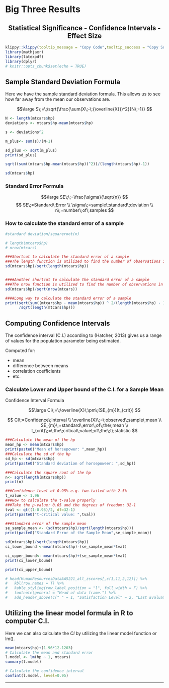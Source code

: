 # Big Three Results

<center><h2>
Statistical Significance - Confidence Intervals - Effect Size
</h1>
</center>




```r
klippy::klippy(tooltip_message = "Copy Code",tooltip_success = "Copy Successful!!!",position = "right")
library(mathjaxr)
library(latexpdf)
library(dplyr)
# knitr::opts_chunk$set(echo = TRUE)
```

## Sample Standard Deviation Formula

Here we have the sample standard deviation formula. This allows us to see how far away from the mean our observations are.

$$\large
S\;=\;\sqrt{\frac{\sum(X\;-\;{\overline{X}})^2}{N\;-1}}
$$

```r

N <- length(mtcars$hp)
deviations <- mtcars$hp-mean(mtcars$hp)

s <- deviations^2

m_plus<- sum(s)/(N-1)

sd_plus <- sqrt(m_plus)
print(sd_plus)

sqrt((sum((mtcars$hp-mean(mtcars$hp))^2))/(length(mtcars$hp)-1))

sd(mtcars$hp)
```


### Standard Error Formula


$$\large
SE\;\;=\frac{\sigma}{\sqrt{n}}
$$
$$
SE\;=Standard\;Error
\\
\sigma\;=sample\;standard\;deviation
\\
n\;=number\;of\;samples
$$

### How to calculate the standard error of a sample

```r
#standard deviation/squareroot(n)

# length(mtcars$hp)
# nrow(mtcars)

###Shortcut to calculate the standard error of a sample
###The length function is utilized to find the number of observations in a data set
sd(mtcars$hp)/sqrt(length(mtcars$hp))


####Another shortcut to calculate the standard error of a sample
###The nrow function is utilized to find the number of observations in a data set
sd(mtcars$hp)/sqrt(nrow(mtcars))

####Long way to calculate the standard error of a sample
print(sqrt(sum((mtcars$hp - mean(mtcars$hp)) ^ 2/(length(mtcars$hp) - 1)))
      /sqrt(length(mtcars$hp)))

```


## Computing Confidence Intervals


The confidence interval (C.I.) according to (Hatcher, 2013) gives us a range of values for the population parameter being estimated.

Computed for:

+ mean
+ difference between means
+ correlation coefficients
+ etc.

### Calculate Lower and Upper bound of the C.I. for a Sample Mean

Confidence Interval Formula

$$\large
CI\;=\;\overline{X}\;\pm\;(SE_{m})(t_{crit})
$$

$$
CI\;=Confidence\;Interval
\\
\overline{X}\;=\;observed\;sample\;mean
\\
SE_{m}\;=standard\;error\;of\;the\;mean
\\
t_{crit}\;=\;the\;critical\;value\;of\;the\;t\;statistic
$$

```r
###Calculate the mean of the hp
mean_hp <- mean(mtcars$hp)
print(paste0("Mean of horsepower: ",mean_hp))
###Calculate the sd of the hp
sd_hp <- sd(mtcars$hp)
print(paste0("Standard deviation of horsepoweer: ",sd_hp))

###Calculate the square root of the hp
n<- sqrt(length(mtcars$hp))
print(n)

###Confidence level of 0.95% e.g. two-tailed with 2.5%
t_value <- 1.96
###How to calculate the t-value properly
###Take the p-value: 0.05 and the degrees of freedom: 32-1
tval <- qt((1-0.95)/2, df=32-1)
print(paste0("t-critical value: ",tval))

###Standard error of the sample mean
se_sample_mean <- (sd(mtcars$hp)/sqrt(length(mtcars$hp)))
print(paste0("Standard Error of the Sample Mean",se_sample_mean))

sd(mtcars$hp)/sqrt(length(mtcars$hp))
ci_lower_bound <-mean(mtcars$hp)-(se_sample_mean*tval)

ci_upper_bound<- mean(mtcars$hp)+(se_sample_mean*tval)
print(ci_lower_bound)

print(ci_upper_bound)

# head(HumanResourcesDataAA5221_all_zscores[,c(1,11,2,12)]) %>%
#   kbl(row.names = T) %>%
#   kable_styling(row_label_position = "l", full_width = F) %>% 
#   footnote(general = "Head of data frame.") %>% 
#   add_header_above(c(" " = 1, "Satisfaction Level" = 2, "Last Evaluation" = 2))


```


## Utilizing the linear model formula in R to computer C.I.

Here we can also calculate the $CI$ by utilizing the linear model function or lm().


```r
mean(mtcars$hp)+(1.96*12.1203)
# Calculate the mean and standard error
l.model <- lm(hp ~ 1, mtcars)
summary(l.model)

# Calculate the confidence interval
confint(l.model, level=0.95)

```

---
